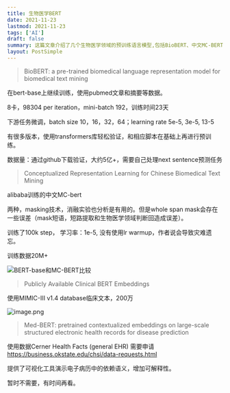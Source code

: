 ```yaml
---
title: 生物医学BERT
date: 2021-11-23
lastmod: 2021-11-23
tags: ['AI']
draft: false
summary: 这篇文章介绍了几个生物医学领域的预训练语言模型,包括BioBERT、中文MC-BERT、Clinical BERT和Med-BERT。这些模型都是在大规模生物医学文本数据上进行预训练,以适应生物医学文本挖掘任务。文章还比较了不同模型的训练数据、训练策略和下游任务表现。
layout: PostSimple
---
```


> BioBERT: a pre-trained biomedical language representation model for biomedical text mining

在bert-base上继续训练，使用pubmed文章和摘要等数据。

8卡，98304 per iteration，mini-batch 192，训练时间23天

下游任务微调，batch size 10，16，32，64；learning rate 5e-5, 3e-5, 13-5

有很多版本，使用transformers库轻松验证，和相应脚本在基础上再进行预训练。

数据量：通过github下载验证，大约5亿+，需要自己处理next sentence预测任务

> Conceptualized Representation Learning for Chinese Biomedical Text Mining

alibaba训练的中文MC-bert

两种，masking技术，消融实验也分析是有用的。但是whole span mask会存在一些误差（mask短语，短路提取和生物医学领域判断回造成误差）。

训练了100k step， 学习率：1e-5, 没有使用lr warmup，作者说会导致灾难遗忘。

训练数据20M+

![BERT-base和MC-BERT比较](https://tz-1256822507.cos.ap-hongkong.myqcloud.com/typora/2021-11-3014008338.png)

> Publicly Available Clinical BERT Embeddings

使用MIMIC-III v1.4 database临床文本，200万

![image.png](https://tz-1256822507.cos.ap-hongkong.myqcloud.com/typora/2021-11-2179706205.png)

> Med-BERT: pretrained contextualized embeddings on large-scale structured electronic health records for disease prediction

使用数据Cerner Health Facts (general EHR) 需要申请 https://business.okstate.edu/chsi/data-requests.html

提供了可视化工具演示电子病历中的依赖语义，增加可解释性。

暂时不需要，有时间再看。
